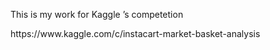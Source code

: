 This is my work for Kaggle 's competetion

https://www.kaggle.com/c/instacart-market-basket-analysis

